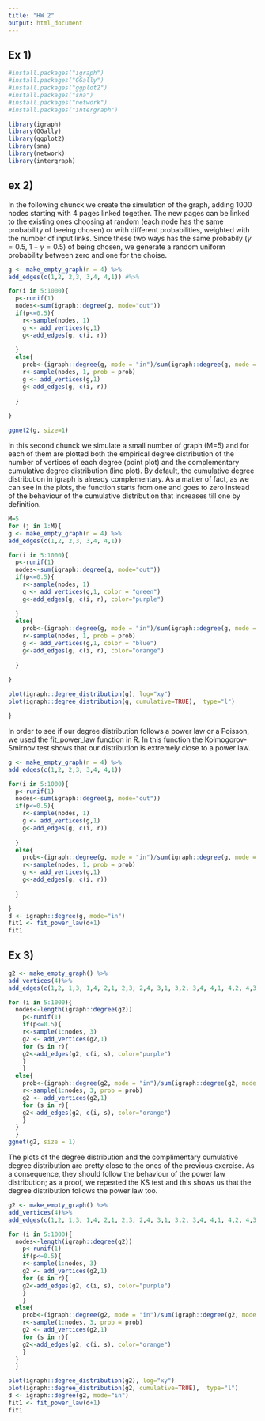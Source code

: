 ```yaml
---
title: "HW 2"
output: html_document
---
```

## Ex 1)

```r
#install.packages("igraph")
#install.packages("GGally")
#install.packages("ggplot2")
#install.packages("sna")
#install.packages("network")
#install.packages("intergraph")
```

```r
library(igraph)
library(GGally)
library(ggplot2)
library(sna)
library(network)
library(intergraph)
```

## ex 2)
In the following chunck we create the simulation of the graph, adding 1000 nodes starting with 4 pages linked together. The new pages can be linked to the existing ones choosing at random (each node has the same probability of beeing chosen) or with different probabilities, weighted with the number of input links. Since these two ways has the same probabily ($\gamma=0.5$, $1-\gamma=0.5$) of being chosen, we generate a random uniform probability between zero and one for the choise. 

```r
g <- make_empty_graph(n = 4) %>%
add_edges(c(1,2, 2,3, 3,4, 4,1)) #%>%

for(i in 5:1000){
  p<-runif(1)
  nodes<-sum(igraph::degree(g, mode="out"))
  if(p<=0.5){
    r<-sample(nodes, 1)
    g <- add_vertices(g,1)
    g<-add_edges(g, c(i, r))
   
  }
  else{
    prob<-(igraph::degree(g, mode = "in")/sum(igraph::degree(g, mode = "in")))
    r<-sample(nodes, 1, prob = prob)
    g <- add_vertices(g,1)
    g<-add_edges(g, c(i, r))
    
  }
  
}

ggnet2(g, size=1)

```

In this second chunck we simulate a small number of graph (M=5) and for each of them are plotted both the empirical degree distribution of the number of vertices of each degree (point plot) and the complementary cumulative degree distribution (line plot). By default, the cumulative degree distribution in igraph is already complementary. As a matter of fact, as we can see in the plots, the function starts from one and goes to zero instead of the behaviour of the cumulative distribution that increases till one by definition.   

```r
M=5
for (j in 1:M){
g <- make_empty_graph(n = 4) %>%
add_edges(c(1,2, 2,3, 3,4, 4,1)) 

for(i in 5:1000){
  p<-runif(1)
  nodes<-sum(igraph::degree(g, mode="out"))
  if(p<=0.5){
    r<-sample(nodes, 1)
    g <- add_vertices(g,1, color = "green")
    g<-add_edges(g, c(i, r), color="purple")
   
  }
  else{
    prob<-(igraph::degree(g, mode = "in")/sum(igraph::degree(g, mode = "in")))
    r<-sample(nodes, 1, prob = prob)
    g <- add_vertices(g,1, color = "blue")
    g<-add_edges(g, c(i, r), color="orange")
    
  }
 
}

plot(igraph::degree_distribution(g), log="xy")
plot(igraph::degree_distribution(g, cumulative=TRUE),  type="l")

}


```

In order to see if our degree distribution follows a power law or a Poisson, we used the fit_power_law function in R. In this function the Kolmogorov-Smirnov test shows that our distribution is extremely close to a power law.

```r
g <- make_empty_graph(n = 4) %>%
add_edges(c(1,2, 2,3, 3,4, 4,1)) 

for(i in 5:1000){
  p<-runif(1)
  nodes<-sum(igraph::degree(g, mode="out"))
  if(p<=0.5){
    r<-sample(nodes, 1)
    g <- add_vertices(g,1)
    g<-add_edges(g, c(i, r))
   
  }
  else{
    prob<-(igraph::degree(g, mode = "in")/sum(igraph::degree(g, mode = "in")))
    r<-sample(nodes, 1, prob = prob)
    g <- add_vertices(g,1)
    g<-add_edges(g, c(i, r))
    
  }

}
d <- igraph::degree(g, mode="in")
fit1 <- fit_power_law(d+1)
fit1  

```

## Ex 3)


```r
g2 <- make_empty_graph() %>%
add_vertices(4)%>%
add_edges(c(1,2, 1,3, 1,4, 2,1, 2,3, 2,4, 3,1, 3,2, 3,4, 4,1, 4,2, 4,3))

for (i in 5:1000){
  nodes<-length(igraph::degree(g2))
    p<-runif(1)
    if(p<=0.5){
    r<-sample(1:nodes, 3)
    g2 <- add_vertices(g2,1)
    for (s in r){
    g2<-add_edges(g2, c(i, s), color="purple")
    }
    }
  else{
    prob<-(igraph::degree(g2, mode = "in")/sum(igraph::degree(g2, mode = "in")))
    r<-sample(1:nodes, 3, prob = prob)
    g2 <- add_vertices(g2,1)
    for (s in r){
    g2<-add_edges(g2, c(i, s), color="orange")
    }
  }  
  }
ggnet(g2, size = 1)

```

The plots of the degree distribution and the complimentary cumulative degree distribution are pretty close to the ones of the previous exercise. As a consequence, they should follow the behaviour of the power law distribution; as a proof, we repeated the KS test and this shows us that the degree distribution follows the power law too.

```r
g2 <- make_empty_graph() %>%
add_vertices(4)%>%
add_edges(c(1,2, 1,3, 1,4, 2,1, 2,3, 2,4, 3,1, 3,2, 3,4, 4,1, 4,2, 4,3))

for (i in 5:1000){
  nodes<-length(igraph::degree(g2))
    p<-runif(1)
    if(p<=0.5){
    r<-sample(1:nodes, 3)
    g2 <- add_vertices(g2,1)
    for (s in r){
    g2<-add_edges(g2, c(i, s), color="purple")
    }
    }
  else{
    prob<-(igraph::degree(g2, mode = "in")/sum(igraph::degree(g2, mode = "in")))
    r<-sample(1:nodes, 3, prob = prob)
    g2 <- add_vertices(g2,1)
    for (s in r){
    g2<-add_edges(g2, c(i, s), color="orange")
    }
  }  
  }

plot(igraph::degree_distribution(g2), log="xy")
plot(igraph::degree_distribution(g2, cumulative=TRUE),  type="l")
d <- igraph::degree(g2, mode="in")
fit1 <- fit_power_law(d+1)
fit1  
```
